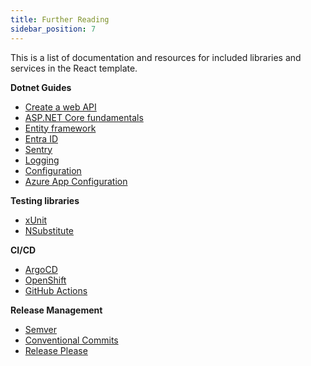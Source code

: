 ```yaml
---
title: Further Reading
sidebar_position: 7
---
```


This is a list of documentation and resources for included libraries and services in the React template.

**Dotnet Guides**

- [Create a web API](https://learn.microsoft.com/en-us/aspnet/core/tutorials/first-web-api?view=aspnetcore-9.0&tabs=visual-studio)
- [ASP.NET Core fundamentals](https://learn.microsoft.com/en-us/aspnet/core/fundamentals/?view=aspnetcore-9.0&tabs=windows)
- [Entity framework](https://learn.microsoft.com/en-us/ef/core/get-started/overview/first-app?tabs=netcore-cli)
- [Entra ID](https://learn.microsoft.com/en-us/entra/identity-platform/tutorial-web-app-dotnet-prepare-app?tabs=workforce-tenant)
- [Sentry](https://docs.sentry.io/platforms/dotnet/)
- [Logging](https://docs.microsoft.com/en-us/aspnet/core/fundamentals/logging/?view=aspnetcore-9.0)
- [Configuration](https://docs.microsoft.com/en-us/aspnet/core/fundamentals/configuration/?view=aspnetcore-9.0)
- [Azure App Configuration](https://learn.microsoft.com/en-us/azure/azure-app-configuration/quickstart-aspnet-core-app?tabs=entra-id)

**Testing libraries**

- [xUnit](https://xunit.net/)
- [NSubstitute](https://nsubstitute.github.io/)

**CI/CD**

- [ArgoCD](https://argo-cd.readthedocs.io/en/stable/)
- [OpenShift](https://www.openshift.com/)
- [GitHub Actions](https://docs.github.com/en/actions)

**Release Management**

- [Semver](https://semver.org/)
- [Conventional Commits](https://www.conventionalcommits.org/en/v1.0.0/)
- [Release Please](https://github.com/googleapis/release-please)
